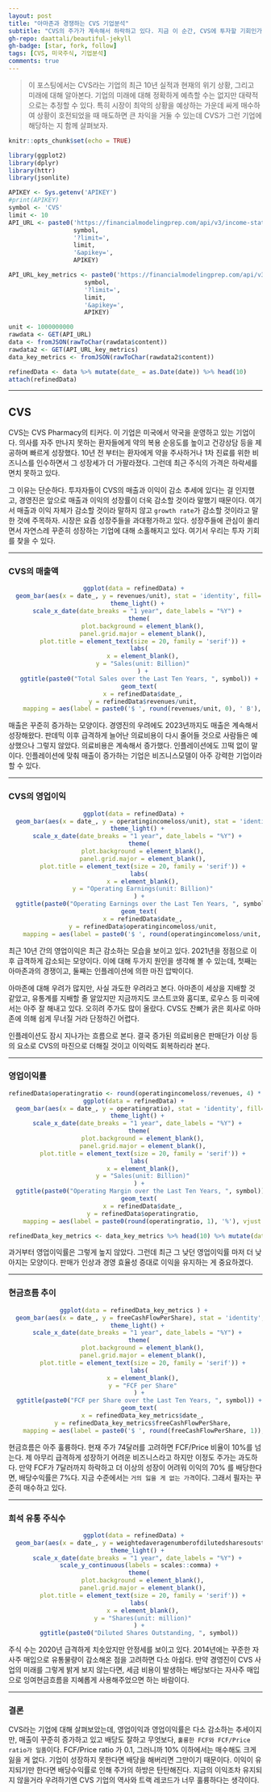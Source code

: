 ```yaml
---
layout: post
title: "아마존과 경쟁하는 CVS 기업분석"
subtitle: "CVS의 주가가 계속해서 하락하고 있다. 지금 이 순간, CVS에 투자할 기회인가?"
gh-repo: daattali/beautiful-jekyll
gh-badge: [star, fork, follow]
tags: [CVS, 미국주식, 기업분석]
comments: true
---
```

>이 포스팅에서는 CVS라는 기업의 최근 10년 실적과 현재의 위기 상황, 그리고 미래에 대해 알아본다. 기업의 미래에 대해 정확하게 예측할 수는 없지만 대략적으로는 추정할 수 있다. 특히 시장이 최악의 상황을 예상하는 가운데 싸게 매수하여 상황이 호전되었을 때 매도하면 큰 차익을 거둘 수 있는데 CVS가 그런 기업에 해당하는 지 함께 살펴보자.

<!-- layout: post -->
<!-- title: Sample blog post to learn markdown tips -->
<!-- subtitle: There's lots to learn! -->
<!-- gh-repo: daattali/beautiful-jekyll -->
<!-- gh-badge: [star, fork, follow] -->
<!-- tags: [test] -->
<!-- comments: true -->
```r
knitr::opts_chunk$set(echo = TRUE)

library(ggplot2)
library(dplyr)
library(httr)
library(jsonlite)

APIKEY <- Sys.getenv('APIKEY')
#print(APIKEY)
symbol <- 'CVS'
limit <- 10
API_URL <- paste0('https://financialmodelingprep.com/api/v3/income-statement-as-reported/',
                  symbol,
                  '?limit=',
                  limit,
                  '&apikey=',
                  APIKEY)

API_URL_key_metrics <- paste0('https://financialmodelingprep.com/api/v3/key-metrics/',
                     symbol,
                     '?limit=',
                     limit,
                     '&apikey=',
                     APIKEY)

unit <- 1000000000
rawdata <- GET(API_URL)
data <- fromJSON(rawToChar(rawdata$content))
rawdata2 <- GET(API_URL_key_metrics)
data_key_metrics <- fromJSON(rawToChar(rawdata2$content))

refinedData <- data %>% mutate(date_ = as.Date(date)) %>% head(10)
attach(refinedData)
```
* * *

## CVS

CVS는 CVS Pharmacy의 티커다. 이 기업은 미국에서 약국을 운영하고 있는 기업이다. 의사를 자주 만나지 못하는 환자들에게 약의 복용 순응도를 높이고 건강상담 등을 제공하며 빠르게 성장했다. 10년 전 부터는 환자에게 약을 주사하거나 1차 진료를 위한 비즈니스를 인수하면서 그 성장세가 더 가팔라졌다. 그런데 최근 주식의 가격은 하락세를 면치 못하고 있다.

그 이유는 단순하다. 투자자들이 CVS의 매출과 이익이 감소 추세에 있다는 걸 인지했고, 경영진은 앞으로 매출과 이익의 성장률이 더욱 감소할 것이라 말했기 때문이다. 여기서 매출과 이익 자체가 감소할 것이라 말하지 않고 ``growth rate``가 감소할 것이라고 말한 것에 주목하자. 시장은 요즘 성장주들을 과대평가하고 있다. 성장주들에 관심이 쏠리면서 자연스레 꾸준히 성장하는 기업에 대해 소홀해지고 있다. 여기서 우리는 투자 기회를 찾을 수 있다.

* * *

### CVS의 매출액

<center>
```r
ggplot(data = refinedData) + 
  geom_bar(aes(x = date_, y = revenues/unit), stat = 'identity', fill='green') + 
  theme_light() + 
  scale_x_date(date_breaks = "1 year", date_labels = "%Y") + 
  theme(
    plot.background = element_blank(),
    panel.grid.major = element_blank(),
    plot.title = element_text(size = 20, family = 'serif')) +
  labs(
    x = element_blank(),
    y = "Sales(unit: Billion)"
    ) +
  ggtitle(paste0("Total Sales over the Last Ten Years, ", symbol)) +
  geom_text(
    x = refinedData$date_,
    y = refinedData$revenues/unit,
    mapping = aes(label = paste0('$ ', round(revenues/unit, 0), ' B'), vjust = -.5))
```
</center>

매출은 꾸준히 증가하는 모양이다. 경영진의 우려에도 2023년까지도 매출은 계속해서 성장해왔다. 판데믹 이후 급격하게 늘어난 의료비용이 다시 줄어들 것으로 사람들은 예상했으나 그렇지 않았다. 의료비용은 계속해서 증가했다. 인플레이션에도 끄떡 없이 말이다. 인플레이션에 맞춰 매출이 증가하는 기업은 비즈니스모델이 아주 강력한 기업이라 할 수 있다.


* * *


### CVS의 영업이익
<center>
```r
ggplot(data = refinedData) + 
  geom_bar(aes(x = date_, y = operatingincomeloss/unit), stat = 'identity', fill="orange") + 
  theme_light() + 
  scale_x_date(date_breaks = "1 year", date_labels = "%Y") + 
  theme(
    plot.background = element_blank(),
    panel.grid.major = element_blank(),
    plot.title = element_text(size = 20, family = 'serif')) +
  labs(
    x = element_blank(),
    y = "Operating Earnings(unit: Billion)"
  ) +
  ggtitle(paste0("Operating Earnings over the Last Ten Years, ", symbol)) +
  geom_text(
    x = refinedData$date_,
    y = refinedData$operatingincomeloss/unit,
    mapping = aes(label = paste0('$ ', round(operatingincomeloss/unit, 0), ' B'), vjust = -.5))
```
</center>

최근 10년 간의 영업이익은 최근 감소하는 모습을 보이고 있다. 2021년을 정점으로 이후 급격하게 감소되는 모양이다. 이에 대해 두가지 원인을 생각해 볼 수 있는데, 첫째는 아마존과의 경쟁이고, 둘째는 인플레이션에 의한 마진 압박이다.

아마존에 대해 우려가 많지만, 사실 과도한 우려라고 본다. 아마존이 세상을 지배할 것 같았고, 유통계를 지배할 줄 알았지만 지금까지도 코스트코와 홈디포, 로우스 등 미국에서는 아주 잘 해내고 있다. 오히려 주가도 많이 올랐다. CVS도 잔뼈가 굵은 회사로 아마존에 의해 쉽게 무너질 거라 단정하긴 어렵다.

인플레이션도 잠시 지나가는 흐름으로 본다. 결국 증가된 의료비용은 판매단가 이상 등의 요소로 CVS의 마진으로 더해질 것이고 이익력도 회복하리라 본다.


* * *

### 영업이익률
<center>
```r
refinedData$operatingratio <- round(operatingincomeloss/revenues, 4) * 100
ggplot(data = refinedData) + 
  geom_bar(aes(x = date_, y = operatingratio), stat = 'identity', fill="lightblue") + 
  theme_light() + 
  scale_x_date(date_breaks = "1 year", date_labels = "%Y") + 
  theme(
    plot.background = element_blank(),
    panel.grid.major = element_blank(),
    plot.title = element_text(size = 20, family = 'serif')) +
  labs(
    x = element_blank(),
    y = "Sales(unit: Billion)"
  ) +
  ggtitle(paste0("Operating Margin over the Last Ten Years, ", symbol)) +
  geom_text(
    x = refinedData$date_,
    y = refinedData$operatingratio,
    mapping = aes(label = paste0(round(operatingratio, 1), '%'), vjust = -.5))

refinedData_key_metrics <- data_key_metrics %>% head(10) %>% mutate(date_ = as.Date(date))
```
</center>

과거부터 영업이익률은 그렇게 높지 않았다. 그런데 최근 그 낮던 영업이익률 마저 더 낮아지는 모양이다. 판매가 인상과 경영 효율성 증대로 이익을 유지하는 게 중요하겠다.


* * *

### 현금흐름 추이
<center>
```r
ggplot(data = refinedData_key_metrics ) + 
  geom_bar(aes(x = date_, y = freeCashFlowPerShare), stat = 'identity', fill="lightgreen") + 
  theme_light() + 
  scale_x_date(date_breaks = "1 year", date_labels = "%Y") + 
  theme(
    plot.background = element_blank(),
    panel.grid.major = element_blank(),
    plot.title = element_text(size = 20, family = 'serif')) +
  labs(
    x = element_blank(),
    y = "FCF per Share"
  ) +
  ggtitle(paste0("FCF per Share over the Last Ten Years, ", symbol)) +
  geom_text(
    x = refinedData_key_metrics$date_,
    y = refinedData_key_metrics$freeCashFlowPerShare,
    mapping = aes(label = paste0('$ ', round(freeCashFlowPerShare, 1)), vjust = -.5))
```
</center>

현금흐름은 아주 훌륭하다. 현재 주가 74달러를 고려하면 FCF/Price 비율이 10%를 넘는다. 제 아무리 급격하게 성장하기 어려운 비즈니스라고 하지만 이정도 주가는 과도하다. 만약 FCF가 7달러까지 하락하고 더 이상의 성장이 어려워 이익의 70% 를 배당한다면, 배당수익률은 7%다. 지금 수준에서는 ``거의 잃을 게 없는 가격``이다. 그래서 필자는 꾸준히 매수하고 있다.

* * *

### 희석 유통 주식수
<center>
```r
ggplot(data = refinedData) + 
  geom_bar(aes(x = date_, y = weightedaveragenumberofdilutedsharesoutstanding/1000000), stat = 'identity', fill="grey34") + 
  theme_light() + 
  scale_x_date(date_breaks = "1 year", date_labels = "%Y") + 
  scale_y_continuous(labels = scales::comma) +
  theme(
    plot.background = element_blank(),
    panel.grid.major = element_blank(),
    plot.title = element_text(size = 20, family = 'serif')) +
  labs(
    x = element_blank(),
    y = "Shares(unit: million)"
  ) +
  ggtitle(paste0("Diluted Shares Outstanding, ", symbol))

```
</center>

주식 수는 2020년 급격하게 치솟았지만 안정세를 보이고 있다. 2014년에는 꾸준한 자사주 매입으로 유통물량이 감소해온 점을 고려하면 다소 아쉽다. 만약 경영진이 CVS 사업의 미래를 그렇게 밝게 보지 않는다면, 세금 비용이 발생하는 배당보다는 자사주 매입으로 잉여현금흐름을 지혜롭게 사용해주었으면 하는 바람이다.

* * *

### 결론

CVS라는 기업에 대해 살펴보았는데, 영업이익과 영업이익률은 다소 감소하는 추세이지만, 매출이 꾸준히 증가하고 있고 배당도 잘하고 무엇보다, ``훌륭한 FCF와 FCF/Price ratio가 일품``이다. FCF/Price ratio 가 0.1, 그러니까 10% 이하에서는 매수해도 크게 잃을 게 없다. 기업이 성장하지 못한다면 배당을 해버리면 그만이기 때문이다. 이익이 유지되기만 한다면 배당수익률로 인해 주가의 하방은 탄탄해진다. 지금의 이익조차 유지되지 않을거라 우려하기엔 CVS 기업의 역사와 트랙 레코드가 너무 훌륭하다는 생각이다.


